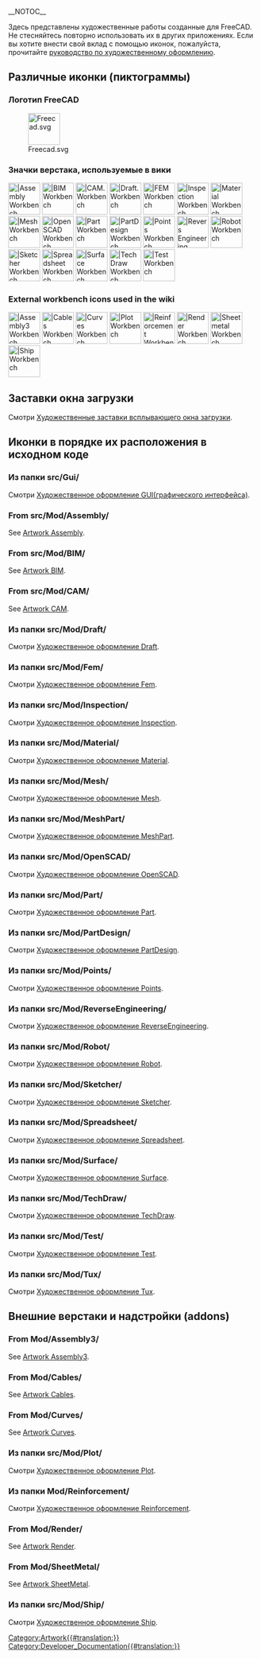 __NOTOC__
<languages/>

Здесь представлены художественные работы созданные для FreeCAD. Не стесняйтесь повторно использовать их в других приложениях. Если вы хотите внести свой вклад с помощью иконок, пожалуйста, прочитайте [[Artwork_Guidelines/ru|руководство по художественному оформлению]].

<span id="Miscellaneous_icons"></span>
==Различные иконки (пиктограммы)==

<span id="FreeCAD_logo"></span>
===Логотип FreeCAD===

[[Image:Freecad.svg|64px]]

<span id="Workbench_icons_used_in_the_wiki"></span>
===Значки верстака, используемые в вики===

[[Image:Workbench_Assembly.svg|64px||Assembly Workbench]]
[[Image:Workbench_BIM.svg|64px||BIM Workbench]]
[[Image:Workbench_CAM.svg|64px||CAM. Workbench]]
[[Image:Workbench_Draft.svg|64px||Draft. Workbench]]
[[Image:Workbench_FEM.svg|64px||FEM Workbench]]
[[Image:Workbench_Inspection.svg|64px||Inspection Workbench]]
[[Image:Workbench_Material.svg|64px||Material Workbench]]
[[Image:Workbench_Mesh.svg|64px||Mesh Workbench]]
[[Image:Workbench_OpenSCAD.svg|64px||OpenSCAD Workbench]]
[[Image:Workbench_Part.svg|64px||Part Workbench]]
[[Image:Workbench_PartDesign.svg|64px||PartDesign Workbench]]
[[Image:Workbench_Points.svg|64px||Points Workbench]]
[[Image:Workbench_Reverse_Engineering.svg|64px||Revers Engineering Workbench]]
[[Image:Workbench_Robot.svg|64px||Robot Workbench]]
[[Image:Workbench_Sketcher.svg|64px||Sketcher Workbench]]
[[Image:Workbench_Spreadsheet.svg|64px||Spreadsheet Workbench]]
[[Image:Workbench_Surface.svg|64px||Surface Workbench]]
[[Image:Workbench_TechDraw.svg|64px||TechDraw Workbench]]
[[Image:Workbench_Test.svg|64px||Test Workbench]]


===External workbench icons used in the wiki===

[[Image:Assembly3_workbench_icon.svg|64px||Assembly3 Workbench]]
[[Image:Cables workbench icon.svg|64px||Cables Workbench]]
[[Image:Curves workbench icon.svg|64px||Curves Workbench]]
[[Image:Workbench_Plot.svg|64px||Plot Workbench]]
[[Image:Reinforcement_Workbench.svg‎|64px||Reinforcement Workbench]]
[[Image:Render_workbench_icon.svg‎‎|64px||Render Workbench]]
[[Image:Sheetmetal_workbench_icon.svg|64px||Sheetmetal Workbench]]
[[Image:Workbench_Ship.svg|64px||Ship Workbench]]

<span id="Splash_screens"></span>
==Заставки окна загрузки==

Смотри [[Artwork_Splash_screen/ru|Художественные заставки всплывающего окна загрузки]].

<span id="Icons_by_their_location_in_the_source_code"></span>
==Иконки в порядке их расположения в исходном коде==

<span id="From_src/Gui/"></span>
===Из папки src/Gui/===

Смотри [[Artwork_Gui/ru|Художественное оформление GUI(графического интерфейса)]].

===From src/Mod/Assembly/===

See [[Artwork_Assembly|Artwork Assembly]].

===From src/Mod/BIM/===

See [[Artwork_BIM|Artwork BIM]].

===From src/Mod/CAM/===

See [[Artwork_CAM|Artwork CAM]].

<span id="From_src/Mod/Draft/"></span>
===Из папки src/Mod/Draft/===

Смотри [[Artwork_Draft/ru|Художественное оформление Draft]].

<span id="From_src/Mod/Fem/"></span>
===Из папки src/Mod/Fem/===

Смотри [[Artwork_Fem/ru|Художественное оформление Fem]].

<span id="From_src/Mod/Inspection/"></span>
===Из папки src/Mod/Inspection/===

Смотри [[Artwork_Inspection/ru|Художественное оформление Inspection]].

<span id="From_src/Mod/Material/"></span>
===Из папки src/Mod/Material/===

Смотри [[Artwork_Material/ru|Художественное оформление Material]].

<span id="From_src/Mod/Mesh/"></span>
===Из папки src/Mod/Mesh/===

Смотри [[Artwork_Mesh/ru|Художественное оформление Mesh]].

<span id="From_src/Mod/MeshPart/"></span>
===Из папки src/Mod/MeshPart/===

Смотри [[Artwork_MeshPart/ru|Художественное оформление MeshPart]].

<span id="From_src/Mod/OpenSCAD/"></span>
===Из папки src/Mod/OpenSCAD/===

Смотри [[Artwork_OpenSCAD/ru|Художественное оформление OpenSCAD]].

<span id="From_src/Mod/Part/"></span>
===Из папки src/Mod/Part/===

Смотри [[Artwork Part/ru|Художественное оформление Part]].

<span id="From_src/Mod/PartDesign/"></span>
===Из папки src/Mod/PartDesign/===

Смотри [[Artwork PartDesign/ru|Художественное оформление PartDesign]].

<span id="From_src/Mod/Points/"></span>
===Из папки src/Mod/Points/===

Смотри [[Artwork_Points/ru|Художественное оформление Points]].

<span id="From_src/Mod/ReverseEngineering/"></span>
===Из папки src/Mod/ReverseEngineering/===

Смотри [[Artwork_ReverseEngineering/ru|Художественное оформление ReverseEngineering]].

<span id="From_src/Mod/Robot/"></span>
===Из папки src/Mod/Robot/===

Смотри [[Artwork_Robot/ru|Художественное оформление Robot]].

<span id="From_src/Mod/Sketcher/"></span>
===Из папки src/Mod/Sketcher/===

Смотри [[Artwork_Sketcher/ru|Художественное оформление Sketcher]].

<span id="From_src/Mod/Spreadsheet/"></span>
===Из папки src/Mod/Spreadsheet/===

Смотри [[Artwork_Spreadsheet/ru|Художественное оформление Spreadsheet]].

<span id="From_src/Mod/Surface/"></span>
===Из папки src/Mod/Surface/===

Смотри [[Artwork_Surface/ru|Художественное оформление Surface]].

<span id="From_src/Mod/TechDraw/"></span>
===Из папки src/Mod/TechDraw/===

Смотри [[Artwork_TechDraw/ru|Художественное оформление TechDraw]].

<span id="From_src/Mod/Test/"></span>
===Из папки src/Mod/Test/===

Смотри [[Artwork_Test/ru|Художественное оформление Test]].

<span id="From_src/Mod/Tux/"></span>
===Из папки src/Mod/Tux/===

Смотри [[Artwork_Tux/ru|Художественное оформление Tux]].

<span id="External_workbenches_and_addons"></span>
==Внешние верстаки и надстройки (addons)==

===From Mod/Assembly3/===

See [[Artwork_Assembly3|Artwork Assembly3]].

===From Mod/Cables/===

See [[Artwork_Cables|Artwork Cables]].

===From Mod/Curves/===

See [[Artwork_Curves|Artwork Curves]].

<span id="From_Mod/Plot/"></span>
<div class="mw-translate-fuzzy">
===Из папки src/Mod/Plot/===
</div>

Смотри [[Artwork_Plot/ru|Художественное оформление Plot]].

<span id="From_Mod/Reinforcement/"></span>
===Из папки Mod/Reinforcement/===

Смотри [[Artwork_Reinforcement/ru|Художественное оформление Reinforcement]].

===From Mod/Render/=== 

See [[Artwork_Render|Artwork Render]].

===From Mod/SheetMetal/===

See [[Artwork_SheetMetal|Artwork SheetMetal]].

<span id="From_Mod/Ship/"></span>
<div class="mw-translate-fuzzy">
===Из папки src/Mod/Ship/===
</div>

Смотри [[Artwork_Ship/ru|Художественное оформление Ship]].


[[Category:Artwork{{#translation:}}]]
[[Category:Developer_Documentation{{#translation:}}]]